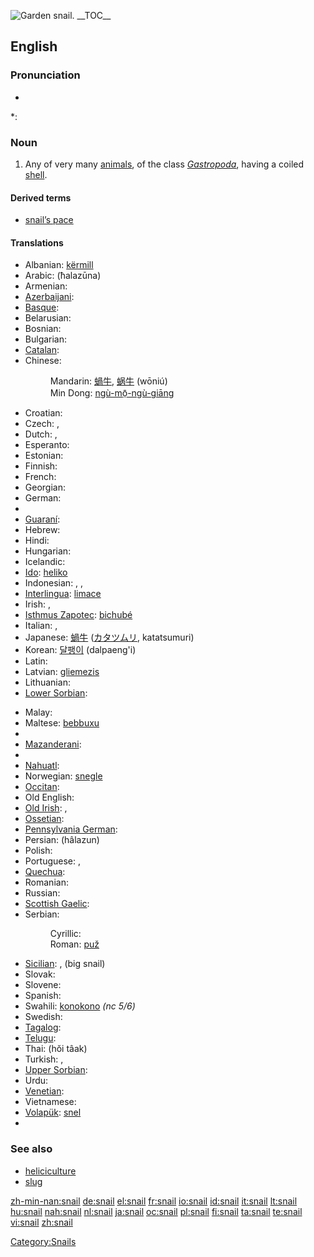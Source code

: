 {{wikipedia}}
{{commons|Helicidae}}
[[Image:Snail2.JPG|thumb|Garden snail.]]
__TOC__
==English==

===Pronunciation===
* {{audio|en-us-snail.ogg|Audio (US)}}

*: {{rhymes|eɪl}}

===Noun===
{{en-noun}}

# Any of very many [[animal]]s, of the class ''[[Gastropoda]]'', having a coiled [[shell]].

====Derived terms====
* [[snail's pace|snail’s pace]]

{{Flowbreak}}

====Translations====
{{trans-top|any animal of the class ''Gastropoda'' having a shell}}
* Albanian: [[kërmill]] {{g|Albanian}}
* Arabic: {{Arab|[[حلزونة]]}} (ħalazūna) {{f}}
* Armenian: {{t|hy|խխունջ|sc=Armn|tr=xxunǰ}}
* [[Azerbaijani]]: {{t|az|ilbiz}}
* [[Basque]]: {{t|eu|barraskilo}}
* Belarusian: {{t-|be|смоўж|m|sc=Cyrl|xs=Belarusian}}
* Bosnian: {{t-|bs|puž|m}}
* Bulgarian: {{t+|bg|охлюв|tr=oxljuv|m|sc=Cyrl}}
* [[Catalan]]: {{t|ca|caragol|m}}
* Chinese:
*: Mandarin: [[蝸牛]], [[蜗牛]] (wōniú)
*: Min Dong: [[ngù-mō̤-ngù-giāng]]
* Croatian: {{t+|hr|puž|m}}
* Czech: {{t+|cs|hlemýžď|m}}, {{t+|cs|šnek|m}}
* Dutch: {{t|nl|slak|f}}, {{t|nl|huisjesslak|f}}
* Esperanto: {{t|eo|heliko}}
* Estonian: {{t|et|tigu}}
* Finnish: {{t+|fi|etana}}
* French: {{t+|fr|escargot|m}}
* Georgian: {{t|ka|ლოკოკინა|tr=lokokina}}
* German: {{t+|de|Schnecke|f}}
* {{trreq|Greek}}
* [[Guaraní]]: {{t|gn|jatyta}}
* Hebrew: {{t+|he|שבלול|m|sc=Hebr}}
* Hindi: {{t|hi|स्थलीय घोंघा}}
* Hungarian: {{t+|hu|csiga}}
* Icelandic: {{t+|is|snigill|m}}
* [[Ido]]: [[heliko]]
* Indonesian: {{t|id|bekicot}}, {{t|id|keong}}, {{t|id|siput}}
* [[Interlingua]]: [[limace]]
* Irish: {{t|ga|seilide|m}}, {{t|ga|seilmide|m}}
* [[Isthmus Zapotec]]: [[bichubé]]
* Italian: {{t+|it|chiocciola|f}}, {{t+|it|lumaca|f}}
* Japanese: [[蝸牛]] ([[カタツムリ]], katatsumuri)
* Korean: [[달팽이]] (dalpaeng'i)
* Latin: {{t|la|cochlea|f}}
* Latvian: [[gliemezis]] {{m}}
* Lithuanian: {{t|lt|sraigė|f}}
* [[Lower Sorbian]]: {{tø|dsb|slinik|m|xs=Lower Sorbian}}
{{trans-mid}}
* Malay: {{t|ms|siput}}
* Maltese: [[bebbuxu]] {{g|Maltese}}
* {{trreq|Maori}}
* [[Mazanderani]]: {{tø|mzn|لیسک|sc=fa-Arab}}
* {{trreq|Mongolian}}
* [[Nahuatl]]: {{t|nah|tecciztli}}
* Norwegian: [[snegle]] {{f|m}}
* [[Occitan]]: {{t|oc|cagaraula|f}}
* Old English: {{t|ang|snægl|m}}
* [[Old Irish]]: {{t|sga|seilche|m}}, {{t|sga|seilide|m}}
* [[Ossetian]]: {{t-|os|сæтæлæг|tr=sætælæg}}
* [[Pennsylvania German]]: {{tø|pdc|Schneck|m}}
* Persian: {{fa-Arab|[[حلزون]]}} (hâlazun)
* Polish: {{t+|pl|ślimak|m}}
* Portuguese: {{t|pt|caramujo|m}}, {{t|pt|caracol|m}}
* [[Quechua]]: {{t|qu|ch'uru}}
* Romanian: {{t-|ro|melc|m}}
* Russian: {{t+|ru|улитка|tr=ulítka|f|sc=Cyrl}}
* [[Scottish Gaelic]]: {{t|gd|seilcheag|f}}
* Serbian:
*: Cyrillic: {{t|sr|пуж|m}}
*: Roman: [[puž#Serbian|puž]] {{m}}
* [[Sicilian]]: {{tø|scn|babbaluciu|m}}, {{tø|scn|crastuni|m}} (big snail)
* Slovak: {{t-|sk|slimák|m}}
* Slovene: {{t+|sl|polž|m}}
* Spanish: {{t+|es|caracol|m}}
* Swahili: [[konokono]] ''(nc 5/6)''
* Swedish: {{t|sv|snäcka|c}}
* [[Tagalog]]: {{t|tl|kuhol}}
* [[Telugu]]: {{t|te|నత్త|tr=natta}}
* Thai: {{Thai|[[หอยทาก]]}} (hŏi tâak)
* Turkish: {{t|tr|salyangoz}}, {{t|tr|sümüklüböcek}}
* [[Upper Sorbian]]: {{tø|hsb|šlink|m|xs=Upper Sorbian}}
* Urdu: {{ur-Arab|[[گھونگھا]]}}
* [[Venetian]]: {{tø|vec|sciùs}}
* Vietnamese: {{t|vi|ốc}}
* [[Volapük]]: [[snel]]
* {{trreq|Welsh}}
{{trans-bottom}}

===See also===
* [[heliciculture]]
* [[slug]]

[[Category:Snails]]

[[zh-min-nan:snail]]
[[de:snail]]
[[el:snail]]
[[fr:snail]]
[[io:snail]]
[[id:snail]]
[[it:snail]]
[[lt:snail]]
[[hu:snail]]
[[nah:snail]]
[[nl:snail]]
[[ja:snail]]
[[oc:snail]]
[[pl:snail]]
[[fi:snail]]
[[ta:snail]]
[[te:snail]]
[[vi:snail]]
[[zh:snail]]